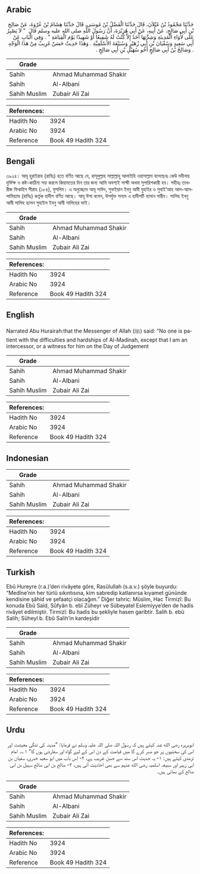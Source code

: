 ## Arabic


<div dir="rtl" lang="ar" style={{fontSize:'larger',backgroundColor:'#f8f9fa',padding:20}}>
حَدَّثَنَا مَحْمُودُ بْنُ غَيْلاَنَ، قَالَ حَدَّثَنَا الْفَضْلُ بْنُ مُوسَى، قَالَ حَدَّثَنَا هِشَامُ بْنُ عُرْوَةَ، عَنْ صَالِحِ بْنِ أَبِي صَالِحٍ، عَنْ أَبِيهِ، عَنْ أَبِي هُرَيْرَةَ، أَنَّ رَسُولَ اللَّهِ صلى الله عليه وسلم قَالَ ‏ "‏ لاَ يَصْبِرُ عَلَى لأْوَاءِ الْمَدِينَةِ وَشِدَّتِهَا أَحَدٌ إِلاَّ كُنْتُ لَهُ شَفِيعًا أَوْ شَهِيدًا يَوْمَ الْقِيَامَةِ ‏"‏ ‏.‏ وَفِي الْبَابِ عَنْ أَبِي سَعِيدٍ وَسُفْيَانَ بْنِ أَبِي زُهَيْرٍ وَسُبَيْعَةَ الأَسْلَمِيَّةِ ‏.‏ وَهَذَا حَدِيثٌ حَسَنٌ غَرِيبٌ مِنْ هَذَا الْوَجْهِ ‏. وَصَالِحُ بْنُ أَبِي صَالِحٍ أَخُو سُهَيْلِ بْنِ أَبِي صَالِحٍ ‏.‏
</div>
<div style={{backgroundColor:'#f8f9fa',padding:20, marginBottom: 10}}><table> <thead> <tr> <th>Grade</th> <th></th> </tr> </thead> <tbody> <tr><td>Sahih</td><td>Ahmad Muhammad Shakir</td></tr><tr><td>Sahih</td><td>Al-Albani</td></tr><tr><td>Sahih Muslim</td><td>Zubair Ali Zai</td></tr></tbody></table><table> <thead> <tr> <th>References:</th> <th></th> </tr> </thead> <tbody><tr><td>Hadith No</td><td>3924</td></tr><tr><td>Arabic No</td><td>3924</td></tr><tr><td>Reference</td><td>Book 49 Hadith 324</td></tr></tbody></table></div>

## Bengali


<div dir="ltr" lang="bn" style={{fontSize:'larger',backgroundColor:'#f8f9fa',padding:20}}>
৩৯২৪। আবূ হুরাইরাহ (রাযিঃ) হতে বর্ণিত আছে যে, রাসূলুল্লাহ সাল্লাল্লাহু আলাইহি ওয়াসাল্লাম বলেছেনঃ কেউ মদীনায় দুর্ভিক্ষ ও কষ্ট-কাঠিন্য সহ্য করলে কিয়ামতের দিন তার জন্য আমি অবশ্যই সাক্ষী অথবা সুপারিশকারী হব। সহীহঃ তাখরীজ ফিকহিস সীরাহ (১৮৪), মুসলিম। এ অনুচ্ছেদে আবূ সাঈদ, সুফইয়ান ইবনু আবী যুহাইর ও সুবাই’আহ আল-আসলামিয়্যাহ (রাযিঃ) কর্তৃক হাদীস বর্ণিত আছে। আবূ ঈসা বলেন, উপর্যুক্ত সনদে এ হাদীসটি হাসান গারীব। সালিহ ইবনু আবী সালিহ হলেন সুহাইল ইবনু আবী সালিহের ভাই।
</div>
<div style={{backgroundColor:'#f8f9fa',padding:20, marginBottom: 10}}><table> <thead> <tr> <th>Grade</th> <th></th> </tr> </thead> <tbody> <tr><td>Sahih</td><td>Ahmad Muhammad Shakir</td></tr><tr><td>Sahih</td><td>Al-Albani</td></tr><tr><td>Sahih Muslim</td><td>Zubair Ali Zai</td></tr></tbody></table><table> <thead> <tr> <th>References:</th> <th></th> </tr> </thead> <tbody><tr><td>Hadith No</td><td>3924</td></tr><tr><td>Arabic No</td><td>3924</td></tr><tr><td>Reference</td><td>Book 49 Hadith 324</td></tr></tbody></table></div>

## English


<div dir="ltr" lang="en" style={{fontSize:'larger',backgroundColor:'#f8f9fa',padding:20}}>
Narrated Abu Hurairah:that the Messenger of Allah (ﷺ) said: "No one is patient with the difficulties and hardships of Al-Madinah, except that I am an intercessor, or a witness for him on the Day of Judgement
</div>
<div style={{backgroundColor:'#f8f9fa',padding:20, marginBottom: 10}}><table> <thead> <tr> <th>Grade</th> <th></th> </tr> </thead> <tbody> <tr><td>Sahih</td><td>Ahmad Muhammad Shakir</td></tr><tr><td>Sahih</td><td>Al-Albani</td></tr><tr><td>Sahih Muslim</td><td>Zubair Ali Zai</td></tr></tbody></table><table> <thead> <tr> <th>References:</th> <th></th> </tr> </thead> <tbody><tr><td>Hadith No</td><td>3924</td></tr><tr><td>Arabic No</td><td>3924</td></tr><tr><td>Reference</td><td>Book 49 Hadith 324</td></tr></tbody></table></div>

## Indonesian


<div dir="ltr" lang="id" style={{fontSize:'larger',backgroundColor:'#f8f9fa',padding:20}}>

</div>
<div style={{backgroundColor:'#f8f9fa',padding:20, marginBottom: 10}}><table> <thead> <tr> <th>Grade</th> <th></th> </tr> </thead> <tbody> <tr><td>Sahih</td><td>Ahmad Muhammad Shakir</td></tr><tr><td>Sahih</td><td>Al-Albani</td></tr><tr><td>Sahih Muslim</td><td>Zubair Ali Zai</td></tr></tbody></table><table> <thead> <tr> <th>References:</th> <th></th> </tr> </thead> <tbody><tr><td>Hadith No</td><td>3924</td></tr><tr><td>Arabic No</td><td>3924</td></tr><tr><td>Reference</td><td>Book 49 Hadith 324</td></tr></tbody></table></div>

## Turkish


<div dir="ltr" lang="tr" style={{fontSize:'larger',backgroundColor:'#f8f9fa',padding:20}}>
Ebû Hureyre (r.a.)’den rivâyete göre, Rasûlullah (s.a.v.) şöyle buyurdu: “Medîne’nin her türlü sıkıntısına, kim sabredip katlanırsa kıyamet gününde kendisine şâhid ve şefaatçi olacağım.” Diğer tahric: Müslim, Hac Tirmizî: Bu konuda Ebû Saîd, Sûfyân b. ebî Züheyr ve Sübeyatel Eslemiyye’den de hadis rivâyet edilmiştir. Tirmizî: Bu hadis bu şekliyle hasen garibtir. Salih b. ebû Salih; Süheyl b. Ebû Salih’in kardeşidir
</div>
<div style={{backgroundColor:'#f8f9fa',padding:20, marginBottom: 10}}><table> <thead> <tr> <th>Grade</th> <th></th> </tr> </thead> <tbody> <tr><td>Sahih</td><td>Ahmad Muhammad Shakir</td></tr><tr><td>Sahih</td><td>Al-Albani</td></tr><tr><td>Sahih Muslim</td><td>Zubair Ali Zai</td></tr></tbody></table><table> <thead> <tr> <th>References:</th> <th></th> </tr> </thead> <tbody><tr><td>Hadith No</td><td>3924</td></tr><tr><td>Arabic No</td><td>3924</td></tr><tr><td>Reference</td><td>Book 49 Hadith 324</td></tr></tbody></table></div>

## Urdu


<div dir="rtl" lang="ur" style={{fontSize:'larger',backgroundColor:'#f8f9fa',padding:20}}>
ابوہریرہ رضی الله عنہ کہتے ہیں کہ رسول اللہ صلی اللہ علیہ وسلم نے فرمایا: ”مدینہ کی تنگی معیشت اور اس کی سختیوں پر جو صبر کرے گا میں قیامت کے دن اس کے لیے گواہ اور سفارشی ہوں گا“ ۱؎۔ امام ترمذی کہتے ہیں: ۱- یہ حدیث اس سند سے حسن غریب ہے، ۲- اس باب میں ابو سعید خدری، سفیان بن ابی زہیر اور سبیعہ اسلمیہ رضی الله عنہم سے بھی احادیث آئی ہیں، ۳- صالح بن ابی صالح سہیل بن ابی صالح کے بھائی ہیں۔
</div>
<div style={{backgroundColor:'#f8f9fa',padding:20, marginBottom: 10}}><table> <thead> <tr> <th>Grade</th> <th></th> </tr> </thead> <tbody> <tr><td>Sahih</td><td>Ahmad Muhammad Shakir</td></tr><tr><td>Sahih</td><td>Al-Albani</td></tr><tr><td>Sahih Muslim</td><td>Zubair Ali Zai</td></tr></tbody></table><table> <thead> <tr> <th>References:</th> <th></th> </tr> </thead> <tbody><tr><td>Hadith No</td><td>3924</td></tr><tr><td>Arabic No</td><td>3924</td></tr><tr><td>Reference</td><td>Book 49 Hadith 324</td></tr></tbody></table></div>